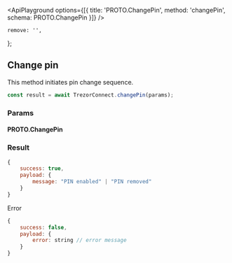 

<ApiPlayground
    options={[{ title: 'PROTO.ChangePin', method: 'changePin', schema: PROTO.ChangePin }]}
/>

    remove: '',
};

## Change pin

This method initiates pin change sequence.

```javascript
const result = await TrezorConnect.changePin(params);
```

### Params

#### PROTO.ChangePin

<ParamsTable schema={PROTO.ChangePin} descriptions={paramDescriptions} />

### Result

```javascript
{
    success: true,
    payload: {
        message: "PIN enabled" | "PIN removed"
    }
}

```

Error

```javascript
{
    success: false,
    payload: {
        error: string // error message
    }
}
```
